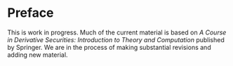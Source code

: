 # Preface {.unnumbered}

This is work in progress.  Much of the current material is based on *A Course in Derivative Securities: Introduction to Theory and Computation* published by Springer.  We are in the process of making substantial revisions and adding new material.


